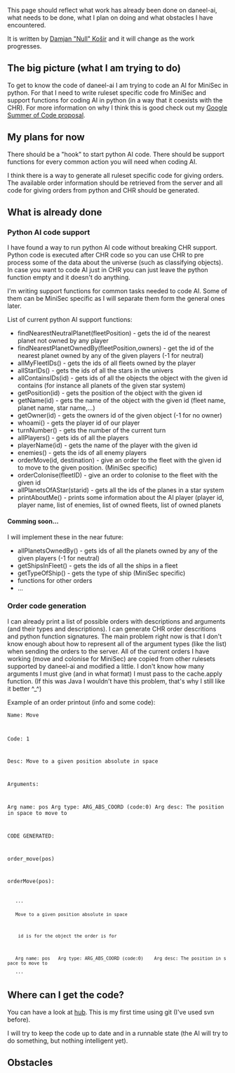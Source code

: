 This page should reflect what work has already been done on daneel-ai, what needs to be done, what I plan on doing and what obstacles I have encountered.

It is written by [[User:Null|Damjan "Null" Košir]] and it will change as the work progresses.

== The big picture (what I am trying to do) ==

To get to know the code of daneel-ai I am trying to code an AI for MiniSec in python. For that I need to write ruleset specific code fro MiniSec and support functions for coding AI in python (in a way that it coexists with the CHR). For more information on why I think this is good check out my [[Google Summer of Code/Proposals2010/Null|Google Summer of Code proposal]].

== My plans for now ==

There should be a "hook" to start python AI code. There should be support functions for every common action you will need when coding AI.

I think there is a way to generate all ruleset specific code for giving orders. The available order information should be retrieved from the server and all code for giving orders from python and CHR should be generated.

== What is already done ==

=== Python AI code support ===
I have found a way to run python AI code without breaking CHR support. Python code is executed after CHR code so you can use CHR to pre process some of the data about the universe (such as classifying objects). In case you want to code AI just in CHR you can just leave the python function empty and it doesn't do anything.

I'm writing support functions for common tasks needed to code AI. Some of them can be MiniSec specific as I will separate them form the general ones later.

List of current python AI support functions:
* findNearestNeutralPlanet(fleetPosition) - gets the id of the nearest planet not owned by any player
* findNearestPlanetOwnedBy(fleetPosition,owners) - get the id of the nearest planet owned by any of the given players (-1 for neutral)
* allMyFleetIDs() - gets the ids of all fleets owned by the player
* allStarIDs() - gets the ids of all the stars in the univers
* allContainsIDs(id) - gets ids of all the objects the object with the given id contains (for instance all planets of the given star system)
* getPosition(id) - gets the position of the object with the given id
* getName(id) - gets the name of the object with the given id (fleet name, planet name, star name,...)
* getOwner(id) - gets the owners id of the given object (-1 for no owner)
* whoami() - gets the player id of our player
* turnNumber() - gets the number of the current turn
* allPlayers() - gets ids of all the players
* playerName(id) - gets the name of the player with the given id
* enemies() - gets the ids of all enemy players
* orderMove(id, destination) - give an order to the fleet with the given id to move to the given position. (MiniSec specific)
* orderColonise(fleetID) - give an order to colonise to the fleet with the given id
* allPlanetsOfAStar(starid) - gets all the ids of the planes in a star system
* printAboutMe() - prints some information about the AI player (player id, player name, list of enemies, list of owned fleets, list of owned planets

==== Comming soon... ====
I will implement these in the near future:
* allPlanetsOwnedBy() - gets ids of all the planets owned by any of the given players (-1 for neutral)
* getShipsInFleet() - gets the ids of all the ships in a fleet
* getTypeOfShip() - gets the type of ship (MiniSec specific)
* functions for other orders
* ...

=== Order code generation ===
I can already print a list of possible orders with descriptions and arguments (and their types and descriptions). I can generate CHR order descritions and python function signatures. The main problem right now is that I don't know enough about how to represent all of the argument types (like the list) when sending the orders to the server. All of the current orders I have working (move and colonise for MiniSec) are copied from other rulesets supported by daneel-ai and modified a little. I don't know how many arguments I must give (and in what format) I must pass to the cache.apply function. (If this was Java I wouldn't have this problem, that's why I still like it better ^_^)

Example of an order printout (info and some code):




<code>Name: Move

Code: 1

Desc: Move to a given position absolute in space

Arguments: 

Arg name: pos	Arg type: ARG_ABS_COORD (code:0)	Arg desc: The position in space to move to 


CODE GENERATED:

order_move(pos)

orderMove(pos):

	'''
	Move to a given position absolute in space

	 id is for the object the order is for

	Arg name: pos	Arg type: ARG_ABS_COORD (code:0)	Arg desc: The position in space to move to
	'''</code>


== Where can I get the code? ==

You can have a look at [http://github.com/Null000/daneel-ai|git hub]. This is my first time using git (I've used svn before).

I will try to keep the code up to date and in a runnable state (the AI will try to do something, but nothing intelligent yet).

== Obstacles ==